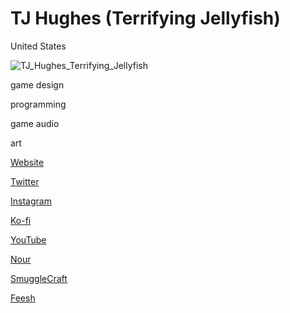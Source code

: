 # TJ Hughes (Terrifying Jellyfish)

<Location>

United States

</Location>

![TJ_Hughes_Terrifying_Jellyfish](./directory_images/TJ_Hughes_Terrifying_Jellyfish_v1.gif)

<Skills>

game design

programming

game audio

art

</Skills>

<Personal>

[Website](https://terrifyingjellyfish.com/tagged/art)

[Twitter](https://twitter.com/_Teejay5)

[Instagram](https://www.instagram.com/terrifyingjellyfish/)

[Ko-fi](https://ko-fi.com/A2771MLY)

[YouTube](https://www.youtube.com/channel/UC9FJt7x9YMNuLSPhI667I9w)

</Personal>



<Games>

[Nour](https://www.kickstarter.com/projects/terrifyingjellyfish/nour-experimental-food-art-game-interactive-food-s?ref=card)

[SmuggleCraft](https://store.steampowered.com/app/592020/SmuggleCraft/)

[Feesh](https://store.steampowered.com/app/415240/Feesh/)

</Games>
